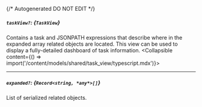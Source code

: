 {/* Autogenerated DO NOT EDIT  */}

##### `taskView?`: *{`TaskView`}*
Contains a task and JSONPATH expressions that describe where in the expanded array related objects are located. This view can be used to display a fully-detailed dashboard of task information.
<Collapsible content={() => import('/content/models/shared/task_view/typescript.mdx')}>
</Collapsible>

---
##### `expanded?`: *{`Record<string, *any*>[]`}*
List of serialized related objects.


